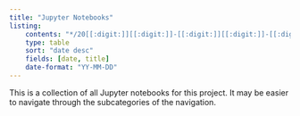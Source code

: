 ```yaml
---
title: "Jupyter Notebooks"
listing:
    contents: "*/20[[:digit:]][[:digit:]]-[[:digit:]][[:digit:]]-[[:digit:]][[:digit:]]-*.ipynb"
    type: table
    sort: "date desc"
    fields: [date, title]
    date-format: "YY-MM-DD"
---
```


This is a collection of all Jupyter notebooks for this project.
It may be easier to navigate through the subcategories of the navigation.

